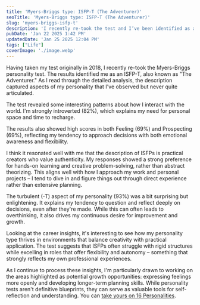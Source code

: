 ```yaml
---
title: 'Myers-Briggs type: ISFP-T (The Adventurer)'
seoTitle: 'Myers-Briggs type: ISFP-T (The Adventurer)'
slug: 'myers-briggs-isfp-t'
description: 'I recently re-took the test and I’ve been identified as a ISFP-T on the Myers-Briggs assessment.'
pubDate: 'Jan 22 2025 1:42 PM'
updatedDate: 'Jan 25 2025 12:04 PM'
tags: ["Life"]
coverImage: './image.webp'
---
```


Having taken my test originally in 2018, I recently re-took the Myers-Briggs personality test. The results identified me as an ISFP-T, also known as "The Adventurer." As I read through the detailed analysis, the description captured aspects of my personality that I've observed but never quite articulated.


The test revealed some interesting patterns about how I interact with the world. I'm strongly introverted (82%), which explains my need for personal space and time to recharge. 


<R2Image imageKey="assets/myers-briggs-isfp-t-1831638e-cd98-8019-82cd-c87e27b88d4a.png" alt="Myers-Briggs assessment that describes my introverted energy." />


The results also showed high scores in both Feeling (69%) and Prospecting (69%), reflecting my tendency to approach decisions with both emotional awareness and flexibility.


<R2Image imageKey="assets/myers-briggs-isfp-t-1831638e-cd98-808b-a2ce-d8cb1adf782f.png" alt="Myers-Briggs assessment that describes how I feel." />


<R2Image imageKey="assets/myers-briggs-isfp-t-1831638e-cd98-8046-bf0a-e1c086c55592.png" alt="Myers-Briggs assessment that describes how I prospect and handle changes." />


I think it resonated well with me that the description of ISFPs is practical creators who value authenticity. My responses showed a strong preference for hands-on learning and creative problem-solving, rather than abstract theorizing. This aligns well with how I approach my work and personal projects – I tend to dive in and figure things out through direct experience rather than extensive planning.


The turbulent (-T) aspect of my personality (93%) was a bit surprising but enlightening. It explains my tendency to question and reflect deeply on decisions, even after they're made. While this can often leads to overthinking, it also drives my continuous desire for improvement and growth.


<R2Image imageKey="assets/myers-briggs-isfp-t-1831638e-cd98-80b6-88a2-de099ec718b4.png" alt="Myers-Briggs assessment that describes how I identify myself." />


Looking at the career insights, it's interesting to see how my personality type thrives in environments that balance creativity with practical application. The test suggests that ISFPs often struggle with rigid structures while excelling in roles that offer flexibility and autonomy – something that strongly reflects my own professional experiences.


As I continue to process these insights, I'm particularly drawn to working on the areas highlighted as potential growth opportunities: expressing feelings more openly and developing longer-term planning skills. While personality tests aren't definitive blueprints, they can serve as valuable tools for self-reflection and understanding. You can [take yours on 16 Personalities](https://www.16personalities.com/free-personality-test).

